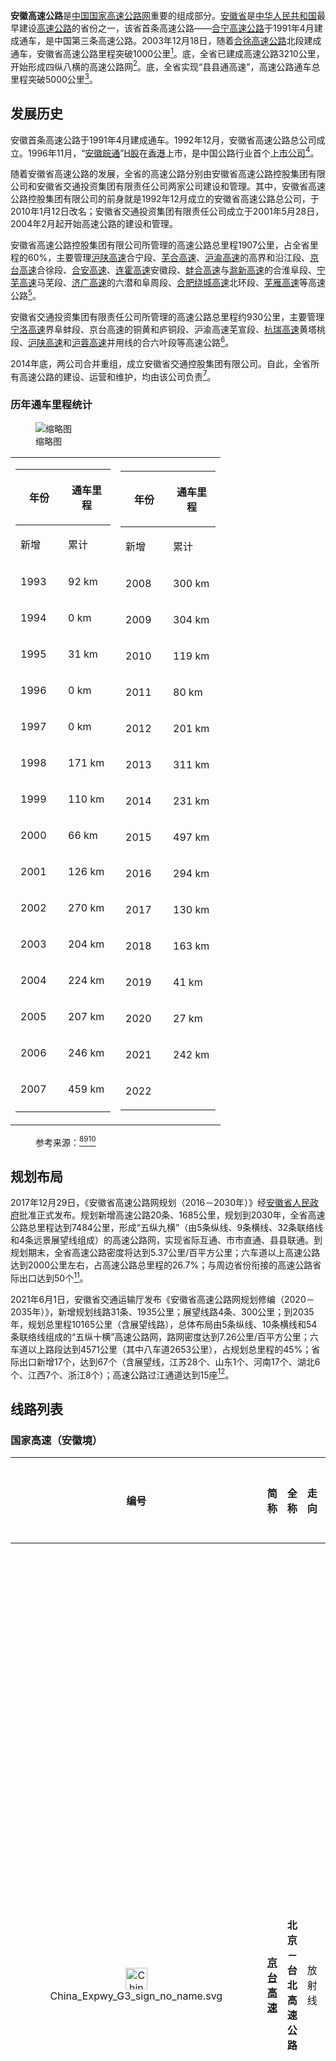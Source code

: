 {{Infobox Company 
|company_name=安徽省交通控股集团有限公司
|company_name_en=Anhui Transportation Holding Group Co., Ltd.
|company_logo=安徽省交通控股集团有限公司标志.jpg
|image= 
|image_size=
|image_caption=
|company_type=交通运营公司
|other_name=
|foundation=2014年12月<ref>[http://news.sina.com.cn/c/2018-09-06/doc-ifxeuwwr4215851.shtml 杨振超出席安徽省交通控股集团有限公司成立会议]. 新华网</ref>
|location ={{CHN}}[[安徽省|安徽省]][[合肥市|合肥市]][[合肥高新技术产业开发区|高新区]]望江西路520号
|area_served={{CHN}}[[安徽省|安徽省]]
|key_people=乔传福
|services=
|major_shareholder=安徽省国有资产监督管理委员会
|homepage=http://www.ahjkjt.com
}}

'''安徽高速公路'''是[[中国国家高速公路网|中国国家高速公路网]]重要的组成部分。[[安徽省|安徽省]]是[[中华人民共和国|中华人民共和国]]最早建设[[高速公路|高速公路]]的省份之一，该省首条高速公路——[[合宁高速公路|合宁高速公路]]于1991年4月建成通车，是中国第三条高速公路。2003年12月18日，随着[[合徐高速公路|合徐高速公路]]北段建成通车，安徽省高速公路里程突破1000公里<ref name="中国经济时报">{{cite web|author=中国经济时报|title=安徽高速：合纵连横 大道关山度若飞|url=http://finance.sina.com.cn/roll/20041019/08521088635.shtml|publisher=新浪|accessdate=2011-08-20|archive-date=2019-05-19|archive-url=https://web.archive.org/web/20190519085125/http://finance.sina.com.cn/roll/20041019/08521088635.shtml|dead-url=no}}</ref>。{{As of|2012}}底，全省已建成高速公路3210公里，开始形成四纵八横的高速公路网<ref>{{Cite web |url=http://www.chinahighway.com/news/2013/724003.php |title=安徽：高速公路通车里程今年增一成_中国公路网 |access-date=2013-01-19 |archive-date=2019-05-19 |archive-url=https://web.archive.org/web/20190519213002/http://www.chinahighway.com/news/2013/724003.php |dead-url=no }}</ref>。{{As of|2021}}底，全省实现“县县通高速”，高速公路通车总里程突破5000公里<ref>{{cite news |author=陈江林 |title=安徽实现“县县通高速” |url=http://ah.news.cn/2021-12/16/c_1128170087.htm |accessdate=2022-01-15 |publisher=新华网 |date=2021-12-16}}</ref>。

==发展历史==
安徽首条高速公路于1991年4月建成通车。1992年12月，安徽省高速公路总公司成立。1996年11月，“[[安徽皖通|安徽皖通]]”[[H股|H股]]在[[香港|香港]]上市，是中国公路行业首个[[上市公司|上市公司]]<ref name="中国经济时报"/>。

随着安徽省高速公路的发展，全省的高速公路分别由安徽省高速公路控股集团有限公司和安徽省交通投资集团有限责任公司两家公司建设和管理。其中，安徽省高速公路控股集团有限公司的前身就是1992年12月成立的安徽省高速公路总公司，于2010年1月12日改名；安徽省交通投资集团有限责任公司成立于2001年5月28日，2004年2月起开始高速公路的建设和管理。

安徽省高速公路控股集团有限公司所管理的高速公路总里程1907公里，占全省里程的60%，主要管理[[沪陕高速|沪陕高速]]合宁段、[[芜合高速|芜合高速]]、[[沪渝高速|沪渝高速]]的高界和沿江段、[[京台高速|京台高速]]合徐段、[[合安高速|合安高速]]、[[连霍高速|连霍高速]]安徽段、[[蚌合高速|蚌合高速]]与[[滁新高速|滁新高速]]的合淮阜段、[[宁芜高速|宁芜高速]]马芜段、[[济广高速|济广高速]]的六潜和阜周段、[[合肥绕城高速|合肥绕城高速]]北环段、[[芜雁高速|芜雁高速]]等高速公路<ref>{{cite web|author=安徽省高速公路控股集团有限公司|title=安徽省高速公路控股集团有限公司简介|url=http://www.anhui-highway.com/everyone/gsgk.aspx|accessdate=2011-08-20|deadurl=yes|archiveurl=https://web.archive.org/web/20110903134335/http://www.anhui-highway.com/everyone/gsgk.aspx|archivedate=2011-09-03|df=}}</ref>。

安徽省交通投资集团有限责任公司所管理的高速公路总里程约930公里，主要管理[[宁洛高速|宁洛高速]]界阜蚌段、京台高速的铜黄和庐铜段、沪渝高速芜宣段、[[杭瑞高速|杭瑞高速]]黄塔桃段、[[沪陕高速|沪陕高速]]和[[沪蓉高速|沪蓉高速]]并用线的合六叶段等高速公路<ref>{{cite web|title=安徽省交通投资集团有限责任公司简介|url=http://www.apci.com.cn/sm2111111127.asp|accessdate=2011-08-20|deadurl=yes|archiveurl=https://web.archive.org/web/20110822180040/http://apci.com.cn/sm2111111127.asp|archivedate=2011-08-22}}</ref>。

2014年底，两公司合并重组，成立安徽省交通控股集团有限公司。自此，全省所有高速公路的建设、运营和维护，均由该公司负责<ref>{{cite web|title=安徽高速集团与交投集团将合并 资源整合做大做强|url=http://365jia.cn/news/2014-11-04/B9B23217E402F540.html|accessdate=2016-02-22|archive-date=2019-05-19|archive-url=https://web.archive.org/web/20190519092131/http://365jia.cn/news/2014-11-04/B9B23217E402F540.html|dead-url=no}}</ref>。

===历年通车里程统计===
[[File:Anhui_Expressway_Network_Map.jpg|缩略图]]
{|
|-
| 
{| class="wikitable" style="text-align: right"
! width="40" rowspan="2" | 年份
! colspan="4" | 通车里程
|-
! width="60" | 新增
! width="60" | 累计
! width="60" | 全国排名
! width="60" | 增长率
|-
| 1993
| 92 km
| 92 km
| 
| 
|-
| 1994
| 0 km
| 92 km
|
| 0.00%
|-
| 1995
| 31 km
| 123 km
|
| 33.70%
|-
| 1996
| 0 km
| 123 km
|
| 0.00%
|-
| 1997
| 0 km
| 123 km
|
| 0.00%
|-
| 1998
| 171 km
| 294 km
| 14
| 139.02%
|-
| 1999
| 110 km
| 404 km
| 11
| 37.41%
|-
| 2000
| 66 km
| 470 km
| 14
| 16.34%
|-
| 2001
| 126 km
| 596 km
| 11
| 26.81%
|-
| 2002
| 270 km
| 866 km
| 12
| 45.30%
|-
| 2003
| 204 km
| 1070 km
| 12
| 23.56%
|-
| 2004
| 224 km 
| 1294 km
| 12
| 20.93%
|-
| 2005
| 207 km
| 1501 km
| 12
| 16.00%
|-
| 2006
| 246 km
| 1747 km
| 12
| 16.39%
|-
| 2007
| 459 km
| 2206 km
| 9
| 26.27%
|-
|}
| 
{| class="wikitable" style="text-align: right"
! width="40" rowspan="2" | 年份
! colspan="4" | 通车里程
|-
! width="60" | 新增
! width="60" | 累计
! width="60" | 全国排名
! width="60" | 增长率
|-
| 2008
| 300 km
| 2506 km
| 10
| 13.60%
|-
| 2009
| 304 km
| 2810 km
| 9
| 12.13%
|-
| 2010
| 119 km
| 2929 km
| 12
| 4.23%
|-
| 2011
| 80 km
| 3009 km
| 14
| 2.73%
|-
| 2012
| 201 km
| 3210 km
| 16
| 6.68%
|-
| 2013
| 311 km
| 3521 km
| 17
| 9.69%
|-
| 2014
| 231 km
| 3752 km
| 19
| 6.56%
|-
| 2015
| 497 km
| 4249 km
| 18
| 13.25%
|-
| 2016
| 294 km
| 4543 km
| 17
| 6.92%
|-
| 2017
| 130 km
| 4673 km
| 17
| 2.85%
|-
| 2018
| 163 km
| 4836 km
| 16
| 3.50%
|-
| 2019
| 41 km
| 4877 km
| 17
| 0.85%
|-
| 2020
| 27 km
| 4904 km
| 20
| 0.55%
|-
| 2021
| 242 km
| 5146 km
| 
| 4.93%
|-
| 2022
| 
| 
| 
| 
|}
|}
:参考来源：<ref name="ljj">{{cite conference |author=林娟娟 |title=安徽省高速公路建设与区域经济发展研究 |date=2013-05 |publisher=安徽农业大学论文 |pages=13 |accessdate=2022-01-16}}</ref><ref name="hybg">{{cite web |title=安徽省高速公路行业情况报告 |accessdate=2022-01-16}}</ref><ref>{{cite web |title=中国统计年鉴 |url=http://www.stats.gov.cn/tjsj/ndsj/ |publisher=国家统计局 |accessdate=2022-03-07}}</ref>

==规划布局==
2017年12月29日，《安徽省高速公路网规划（2016－2030年）》经[[安徽省人民政府|安徽省人民政府]]批准正式发布。规划新增高速公路20条、1685公里，规划到2030年，全省高速公路总里程达到7484公里，形成“五纵九横”（由5条纵线、9条横线、32条联络线和4条远景展望线组成）的高速公路网，实现省际互通、市市直通、县县联通。到规划期末，全省高速公路密度将达到5.37公里/百平方公里；六车道以上高速公路达到2000公里左右，占高速公路总里程的26.7%；与周边省份衔接的高速公路省际出口达到50个<ref>{{cite news |author=刘思琪 |title=安徽规划“五纵九横”高速公路网 |url=http://fbh.anhuinews.com/system/2018/01/04/007783444.shtml |accessdate=2022-01-16 |publisher=安徽省人民政府新闻办公室 |date=2018-01-04}}</ref>。

2021年6月1日，安徽省交通运输厅发布《安徽省高速公路网规划修编（2020－2035年）》，新增规划线路31条、1935公里；展望线路4条、300公里；到2035年，规划总里程10165公里（含展望线路），总体布局由5条纵线、10条横线和54条联络线组成的“五纵十横”高速公路网，路网密度达到7.26公里/百平方公里；六车道以上路段达到4571公里（其中八车道2653公里），占规划总里程的45%；省际出口新增17个，达到67个（含展望线，江苏28个、山东1个、河南17个、湖北6个、江西7个、浙江8个）；高速公路过江通道达到15座<ref name="bx">{{cite news |title=安徽省高速公路网规划修编（2020－2035年） |url=https://jtt.ah.gov.cn/public/21701/120402781.html |accessdate=2022-01-16 |publisher=安徽省交通运输厅 |date=2021-06-01}}</ref>。

==线路列表==
===国家高速（安徽境）===
{| class="wikitable"
|-
! width=80 | 编号
! width=80 | 简称
! width=150 | 全称
! width=60 | 走向
! width=120 | 组成路段
! width=190 | 起止点
! width=50 | 里程
! width=60 | 状态
! width=170 | 备注
|-
| rowspan=10 align="center" | [[File:China_Expwy_G3_sign_no_name.svg|x35px]]
| rowspan=10 align="center" | '''[[京台高速|京台高速]]'''
| rowspan=10 align="center" | '''北京－台北高速公路'''
| rowspan=10 align="center" | 放射线
| [[京台高速|京台高速]]
| 老山口（苏皖界）－朱圩子
| align="right" | 6 km
| align="center" style="background-color: #CCFFCC" | 通车
| 与[[连霍高速|G30]]共线
|-
| rowspan=2 | [[合徐高速|合徐高速]]
| 朱圩子－路口
| align="right" | 263 km
| align="center" style="background-color: #CCFFCC" | 通车
| 
|-
| 路口－陇西
| align="right" | 7 km
| align="center" style="background-color: #CCFFCC" | 通车
| 与[[合肥绕城高速|G40<sub>01</sub>]]、[[沪陕高速|G40]]、[[沪蓉高速|G42]]共线
|-
| [[合宁高速|合宁高速]]
| 陇西－小西冲
| align="right" | 27 km
| align="center" style="background-color: #CCFFCC" | 通车
| 与[[合肥绕城高速|G40<sub>01</sub>]]共线
|-
| [[合安高速|合安高速]]
| 小西冲－马堰
| align="right" | 62 km
| align="center" style="background-color: #CCFFCC" | 通车
| 与[[合安高速|G42<sub>12</sub>]]共线
|-
| [[庐铜高速|庐铜高速]]
| 马堰－上水桥
| align="right" | 81 km
| align="center" style="background-color: #CCFFCC" | 通车
| 经[[铜陵长江大桥|铜陵长江大桥]]
|-
| [[铜汤高速|铜汤高速]]
| 上水桥－汤口
| align="right" | 117 km
| align="center" style="background-color: #CCFFCC" | 通车
| 
|-
| [[汤屯高速|汤屯高速]]
| 汤口－屯溪
| align="right" | 46 km
| align="center" style="background-color: #CCFFCC" | 通车
| 
|-
| rowspan=2 | [[黄塔桃高速|黄塔桃高速]]
| 屯溪－小贺
| align="right" | 18 km
| align="center" style="background-color: #CCFFCC" | 通车
| 与[[杭瑞高速|G56]]共线
|-
| 小贺－桃林（皖浙界）
| align="right" | 20 km
| align="center" style="background-color: #CCFFCC" | 通车
| 
|-
| rowspan=7 align="center" | [[File:China_Expwy_G0321_sign_no_name.svg|x35px]]
| rowspan=7 align="center" | '''[[德上高速|德上高速]]'''
| rowspan=7 align="center" | '''德州－上饶高速公路'''
| rowspan=7 align="center" | 放射线<br>并行线
| rowspan=6 | [[济祁高速|济祁高速]]
| 马良集（鲁皖界）－邵寨（豫皖界）
| align="right" | km
| align="center" style="background-color: #CCFFCC" | 通车
| 
|-
| 三姓楼（豫皖界）－岳集
| align="right" | km
| align="center" style="background-color: #CCFFCC" | 通车
| 与[[盐洛高速|G15<sub>16</sub>]]共线
|-
| 岳集－高店
| align="right" | km
| align="center" style="background-color: #CCFFCC" | 通车
| 
|-
| 高店－枞阳
| align="right" | km
| align="center" style="background-color: #FFFF99" | 在建
| 
|-
| 枞阳－殷家汇
| align="right" | km
| align="center" style="background-color: #CCFFCC" | 通车
| 经[[池州长江大桥|池州长江大桥]]
|-
| 殷家汇－金字牌
| align="right" | km
| align="center" style="background-color: #FFFF99" | 在建
| 
|-
| [[祁婺高速|祁婺高速]]
| 金字牌－田里（皖赣界）
| align="right" | km
| align="center" style="background-color: #FFCCCC" | 规划
| 
|-
| rowspan=4 align="center" | [[File:China_Expwy_G1516_sign_no_name.svg|x35px]]
| rowspan=4 align="center" | '''[[盐洛高速|盐洛高速]]'''
| rowspan=4 align="center" | '''盐城－洛阳高速公路'''
| rowspan=4 align="center" | 纵线<br>联络线
| [[泗宿高速|泗宿高速]]
| 韩桥（苏皖界）－宿州
| align="right" | 115 km
| align="center" style="background-color: #CCFFCC" | 通车
| 
|-
| rowspan=3 | [[宿登高速|宿登高速]]
| 宿州－岳集
| align="right" | km
| align="center" style="background-color: #CCFFCC" | 通车
| 
|-
| 岳集－三姓楼（豫皖界）
| align="right" | km
| align="center" style="background-color: #CCFFCC" | 通车
| 与[[德上高速|G03<sub>21</sub>]]共线
|-
| 郑楼（豫皖界）－逯楼（豫皖界）
| align="right" | km
| align="center" style="background-color: #CCFFCC" | 通车
| 
|-
| align="center" | [[File:China_Expwy_G25_sign_no_name.svg|x35px]]
| align="center" | '''[[长深高速|长深高速]]'''
| align="center" | '''长春－深圳高速公路'''
| align="center" | 纵线
| [[宁淮高速|宁淮高速]]
| 黄庄（苏皖界）－下韩营（苏皖界）
| align="right" | km
| align="center" style="background-color: #CCFFCC" | 通车
| 
|-
| rowspan=8 align="center" | [[File:China_Expwy_G35_sign_no_name.svg|x35px]]
| rowspan=8 align="center" | '''[[济广高速|济广高速]]'''
| rowspan=8 align="center" | '''济南－广州高速公路'''
| rowspan=8 align="center" | 纵线
| [[亳阜高速|亳阜高速]]
| 黄庄（豫皖界）－刘小集
| align="right" | 100 km
| align="center" style="background-color: #CCFFCC" | 通车
| 
|-
| [[阜周高速|阜周高速]]
| 刘小集－冯井
| align="right" | 85 km
| align="center" style="background-color: #CCFFCC" | 通车
| 
|-
| [[周六高速|周六高速]]
| 冯井－六安西
| align="right" | 91 km
| align="center" style="background-color: #CCFFCC" | 通车
| 
|-
| [[六潜高速|六潜高速]]
| 六安西－潜山
| align="right" | 152 km
| align="center" style="background-color: #CCFFCC" | 通车
| 
|-
| [[望潜高速|望潜高速]]
| 潜山－望江北
| align="right" | 51 km
| align="center" style="background-color: #CCFFCC" | 通车
| 
|-
| [[望东长江大桥|望东长江大桥]]
| 望江北－香隅
| align="right" | 24 km
| align="center" style="background-color: #CCFFCC" | 通车
| 
|-
| [[望东长江大桥|望东长江大桥]]南连接线
| 香隅－良田
| align="right" | 14 km
| align="center" style="background-color: #CCFFCC" | 通车
| 
|-
| [[安景高速|安景高速]]
| 良田－桃墅岭（皖赣界）
| align="right" | 27 km
| align="center" style="background-color: #CCFFCC" | 通车
| 
|-
| rowspan=2 align="center" | [[File:China_Expwy_G30_sign_no_name.svg|x35px]]
| rowspan=2 align="center" | '''[[连霍高速|连霍高速]]'''
| rowspan=2 align="center" | '''连云港－霍尔果斯高速公路'''
| rowspan=2 align="center" | 横线
| rowspan=2 | [[连霍高速|连霍高速]]
| 老山口（苏皖界）－朱圩子
| align="right" | 6 km
| align="center" style="background-color: #CCFFCC" | 通车
| 与[[京台高速|G3]]共线
|-
| 朱圩子－张马庄（豫皖界）
| align="right" | 47 km
| align="center" style="background-color: #CCFFCC" | 通车
| 
|-
| rowspan=3 align="center" | [[File:China_Expwy_G36_sign_no_name.svg|x35px]]
| rowspan=3 align="center" | '''[[宁洛高速|宁洛高速]]'''
| rowspan=3 align="center" | '''南京－洛阳高速公路'''
| rowspan=3 align="center" | 横线
| [[滁宁高速|滁宁高速]]
| 曹庄（苏皖界）－明光东
| align="right" | 81 km
| align="center" style="background-color: #CCFFCC" | 通车
| 
|-
| [[蚌明高速|蚌明高速]]
| 明光东－大刘郢
| align="right" | 81 km
| align="center" style="background-color: #CCFFCC" | 通车
| 
|-
| [[界阜蚌高速|界阜蚌高速]]
| 大刘郢－常胜沟（豫皖界）
| align="right" | 187 km
| align="center" style="background-color: #CCFFCC" | 通车
| 
|-
| rowspan=5 align="center" | [[File:China_Expwy_G40_sign_no_name.svg|x35px]]
| rowspan=5 align="center" | '''[[沪陕高速|沪陕高速]]'''
| rowspan=5 align="center" | '''上海－西安高速公路'''
| rowspan=5 align="center" | 横线
| [[合宁高速|合宁高速]]
| 黄庄（苏皖界）－陇西
| align="right" |  km
| align="center" style="background-color: #CCFFCC" | 通车
| 与[[沪蓉高速|G42]]共线
|-
| [[合徐高速|合徐高速]]
| 陇西－路口
| align="right" | 7 km
| align="center" style="background-color: #CCFFCC" | 通车
| 与[[京台高速|G3]]、[[沪蓉高速|G42]]、[[合肥绕城高速|G40<sub>01</sub>]]共线
|-
| rowspan=3 | [[合六叶高速|合六叶高速]]
| 路口－合肥西
| align="right" | 41 km
| align="center" style="background-color: #CCFFCC" | 通车
| 与[[沪蓉高速|G42]]、[[合肥绕城高速|G40<sub>01</sub>]]共线
|-
| 合肥西－大顾店
| align="right" |  km
| align="center" style="background-color: #CCFFCC" | 通车
| 与[[沪蓉高速|G42]]共线
|-
| 大顾店－叶集（豫皖界）
| align="right" |  km
| align="center" style="background-color: #CCFFCC" | 通车
| 
|-
| rowspan=6 align="center" | [[File:China_Expwy_G4012_sign_no_name.svg|x35px]]
| rowspan=6 align="center" | '''[[溧宁高速|溧宁高速]]'''
| rowspan=6 align="center" | '''溧阳－宁德高速公路'''
| rowspan=6 align="center" | 横线<br>联络线
| [[溧黄高速公路|溧广高速]]
| 廖桥（苏皖界）－誓节
| align="right" | 39 km
| align="center" style="background-color: #CCFFCC" | 通车
| 
|-
| [[溧黄高速公路|广宁高速]]
| 誓节－河沥溪
| align="right" | 38 km
| align="center" style="background-color: #CCFFCC" | 通车
| 
|-
| [[宣桐高速|宣桐高速]]
| 河沥溪－宁国
| align="right" |  km
| align="center" style="background-color: #CCFFCC" | 通车
| 
|-
| [[溧黄高速公路|宁绩高速]]
| 宁国－绩溪
| align="right" | 76 km
| align="center" style="background-color: #CCFFCC" | 通车
| 
|-
| [[溧黄高速公路|绩黄高速]]
| 绩溪－呈村降
| align="right" | 25 km
| align="center" style="background-color: #CCFFCC" | 通车
| 
|-
| [[黄千高速|黄千高速]]
| 呈村降－塔岭（皖浙界）
| align="right" | 26 km
| align="center" style="background-color: #FFFF99" | 在建
| 
|-
| rowspan=5 align="center" | [[File:China_Expwy_G42_sign_no_name.svg|x35px]]
| rowspan=5 align="center" | '''[[沪蓉高速|沪蓉高速]]'''
| rowspan=5 align="center" | '''上海－成都高速公路'''
| rowspan=5 align="center" | 横线
| [[合宁高速|合宁高速]]
| 黄庄（苏皖界）－陇西
| align="right" | 39 km
| align="center" style="background-color: #CCFFCC" | 通车
| 与[[沪陕高速|G40]]共线
|-
| [[合徐高速|合徐高速]]
| 陇西－路口
| align="right" | 7 km
| align="center" style="background-color: #CCFFCC" | 通车
| 与[[京台高速|G3]]、[[沪陕高速|G40]]、[[合肥绕城高速|G40<sub>01</sub>]]共线
|-
| rowspan=2 | [[合六叶高速|合六叶高速]]
| 路口－合肥西
| align="right" | 41 km
| align="center" style="background-color: #CCFFCC" | 通车
| 与[[沪陕高速|G40]]、[[合肥绕城高速|G40<sub>01</sub>]]共线
|-
| 合肥西－大顾店
| align="right" |  km
| align="center" style="background-color: #CCFFCC" | 通车
| 与[[沪陕高速|G40]]共线
|-
| [[六武高速|六武高速]]
| 大顾店－长岭关（皖鄂界）
| align="right" | 91 km
| align="center" style="background-color: #CCFFCC" | 通车
| 
|-
| rowspan=3 align="center" | [[File:China_Expwy_G4211_sign_no_name.svg|x35px]]
| rowspan=3 align="center" | '''[[宁芜高速|宁芜高速]]'''
| rowspan=3 align="center" | '''南京－芜湖高速公路'''
| rowspan=3 align="center" | 横线<br>联络线
| [[宁马高速|宁马高速]]
| 洪幕山（苏皖界）－马鞍山南
| align="right" |  km
| align="center" style="background-color: #CCFFCC" | 通车
| 
|-
| [[马芜高速|马芜高速]]
| 马鞍山南－芜湖南
| align="right" | 53 km
| align="center" style="background-color: #CCFFCC" | 通车
| 
|-
| [[南沿江高速|南沿江高速]]
| 芜湖南－钟鸣
| align="right" |  km
| align="center" style="background-color: #CCFFCC" | 通车
| 
|-
| rowspan=4 align="center" | [[File:China_Expwy_G4212_sign_no_name.svg|x35px]]
| rowspan=4 align="center" | '''[[合安高速|合安高速]]'''
| rowspan=4 align="center" | '''合肥－安庆高速公路'''
| rowspan=4 align="center" | 横线<br>联络线
| rowspan=4 | [[合安高速|合安高速]]
| 小西冲－马堰
| align="right" | 62 km
| align="center" style="background-color: #CCFFCC" | 通车
| 与[[京台高速|G3]]共线
|-
| 马堰－桐城南
| align="right" | 44 km
| align="center" style="background-color: #CCFFCC" | 通车
| 与[[沪武高速|G42<sub>21</sub>]]共线
|-
| 桐城南－鸽子墩
| align="right" |  km
| align="center" style="background-color: #CCFFCC" | 通车
| 
|-
| 鸽子墩－大渡口
| align="right" |  km
| align="center" style="background-color: #CCFFCC" | 通车
| 与[[沪渝高速|G50]]共线，经[[安庆长江大桥|安庆长江大桥]]
|-
| rowspan=7 align="center" | [[File:China_Expwy_G4221_sign_no_name.svg|x35px]]
| rowspan=7 align="center" | '''[[沪武高速|沪武高速]]'''
| rowspan=7 align="center" | '''上海－武汉高速公路'''
| rowspan=7 align="center" | 横线<br>并行线
| [[常合高速|常合高速]]
| 颜塘（苏皖界）－姥桥
| align="right" | 36 km
| align="center" style="background-color: #CCFFCC" | 通车
| 经[[马鞍山长江大桥|马鞍山长江大桥]]
|-
| [[巢马高速|巢马高速]]
| 姥桥－马鞍山西
| align="right" |  km
| align="center" style="background-color: #CCFFCC" | 通车
| rowspan=2 | 与[[天天高速|S22]]共线
|-
| [[巢无高速|巢无高速]]
| 马鞍山西－石涧
| align="right" |  km
| align="center" style="background-color: #CCFFCC" | 通车
|-
| rowspan=3 | [[无岳高速|无岳高速]]
| 石涧－马堰
| align="right" | 71 km
| align="center" style="background-color: #FFFF99" | 在建
|
|-
| 马堰－桐城南
| align="right" | 44 km
| align="center" style="background-color: #CCFFCC" | 通车
| 与[[合安高速|G42<sub>12</sub>]]共线
|-
| 桐城南－岳西北
| align="right" | 64 km
| align="center" style="background-color: #FFFF99" | 在建
| 
|-
| [[岳武高速|岳武高速]]
| 岳西北－大枫树岭（皖鄂界）
| align="right" | 47 km
| align="center" style="background-color: #CCFFCC" | 通车
| 
|-
| rowspan=8 align="center" | [[File:China_Expwy_G50_sign_no_name.svg|x35px]]
| rowspan=8 align="center" | '''[[沪渝高速|沪渝高速]]'''
| rowspan=8 align="center" | '''上海－重庆高速公路'''
| rowspan=8 align="center" | 横线
| rowspan=3 | [[宣广高速|宣广高速]]
| 界牌（浙皖界）－广德
| align="right" | 17 km
| align="center" style="background-color: #CCFFCC" | 通车
| 
|-
| 广德－宣城东
| align="right" | 58 km
| align="center" style="background-color: #CCFFCC" | 通车
| 
|-
| 宣城东－宣城西
| align="right" | 17 km
| align="center" style="background-color: #CCFFCC" | 通车
| 
|-
| [[芜宣高速|芜宣高速]]
| 宣城西－芜宣
| align="right" |  km
| align="center" style="background-color: #CCFFCC" | 通车
| 
|-
| [[铜南宣高速|铜南宣高速]]
| 芜宣－钟鸣
| align="right" |  km
| align="center" style="background-color: #CCFFCC" | 通车
| 
|-
| [[南沿江高速|南沿江高速]]
| 钟鸣－大渡口
| align="right" |  km
| align="center" style="background-color: #CCFFCC" | 通车
| 
|-
| [[合安高速|合安高速]]
| 大渡口－鸽子墩
| align="right" | 47 km
| align="center" style="background-color: #CCFFCC" | 通车
| 与[[合安高速|G42<sub>12</sub>]]共线，经[[安庆长江大桥|安庆长江大桥]]
|-
| [[高界高速|高界高速]]
| 鸽子墩－界子墩（皖鄂界）
| align="right" | 110 km
| align="center" style="background-color: #CCFFCC" | 通车
| 
|-
| rowspan=4 align="center" | [[File:China_Expwy_G5011_sign_no_name.svg|x35px]]
| rowspan=4 align="center" | '''[[芜合高速|芜合高速]]'''
| rowspan=4 align="center" | '''芜湖－合肥高速公路'''
| rowspan=4 align="center" | 横线<br>联络线
| [[芜宣高速|芜宣高速]]
| 芜宣－芜湖
| align="right" |  km
| align="center" style="background-color: #CCFFCC" | 通车
| 
|-
| [[芜湖长江大桥|芜湖长江大桥]]南接线
| 芜湖－米市口
| align="right" | 11 km
| align="center" style="background-color: #CCFFCC" | 通车
| 
|-
| [[芜湖长江大桥|芜湖长江大桥]]
| 米市口－二坝
| align="right" | 6 km
| align="center" style="background-color: #CCFFCC" | 通车
| 
|-
| [[合巢芜高速|合巢芜高速]]
| 二坝－陇西
| align="right" | 99 km
| align="center" style="background-color: #CCFFCC" | 通车
| 
|-
| rowspan=3 align="center" | [[File:China_Expwy_G56_sign_no_name.svg|x35px]]
| rowspan=3 align="center" | '''[[杭瑞高速|杭瑞高速]]'''
| rowspan=3 align="center" | '''杭州－瑞丽高速公路'''
| rowspan=3 align="center" | 横线
| [[杭徽高速|杭徽高速]]
| 昱岭关（皖浙界）－屯溪
| align="right" |  km
| align="center" style="background-color: #CCFFCC" | 通车
| 
|-
| rowspan=2 | [[黄塔桃高速|黄塔桃高速]]
| 屯溪－小贺
| align="right" | 18 km
| align="center" style="background-color: #CCFFCC" | 通车
| 与[[京台高速|G3]]共线
|-
| 小贺－塔岭（皖赣界）
| align="right" |  km
| align="center" style="background-color: #CCFFCC" | 通车
| 
|-
| rowspan=5 align="center" | [[File:China_Expwy_G4001_sign_no_name.svg|x35px]]
| rowspan=5 align="center" | '''[[合肥绕城高速|合肥绕城高速]]'''
| rowspan=5 align="center" | '''合肥绕城高速公路'''
| rowspan=5 align="center" | 绕城环线
| rowspan=2 | [[合宁高速|合宁高速]]
| 大蜀山－小西冲
| align="right" | 16 km
| align="center" style="background-color: #CCFFCC" | 通车
| 
|-
| 小西冲－陇西
| align="right" | 27 km
| align="center" style="background-color: #CCFFCC" | 通车
| 与[[京台高速|G3]]共线
|-
| [[合徐高速|合徐高速]]
| 陇西－路口
| align="right" | 7 km
| align="center" style="background-color: #CCFFCC" | 通车
| 与[[京台高速|G3]]、[[沪陕高速|G40]]、[[沪蓉高速|G42]]共线
|-
| [[合六叶高速|合六叶高速]]
| 路口－合肥西
| align="right" | 41 km
| align="center" style="background-color: #CCFFCC" | 通车
| 与[[沪陕高速|G40]]、[[沪蓉高速|G42]]共线
|-
| [[合淮阜高速|合淮阜高速]]
| 合肥西－大蜀山
| align="right" | 16 km
| align="center" style="background-color: #CCFFCC" | 通车
| 
|-
|}

===省级高速===
[[File:Anhui_Expwy_SXX_sign_no_name.svg|right]]
安徽省级高速公路分为主线（纵线、横线）、联络线、城市绕城环线和支线四种类型，简称“皖高速”。省级高速公路编号由[[字母|字母]]标识符+[[阿拉伯数字|阿拉伯数字]]编号组成。其中，字母标识符采用[[汉语拼音|汉语拼音]]“S”表示。数字编号规则如下：
# 纵向路线编号为两位数字，首位数字从“0”~“5”，末位数字为[[奇数|奇数]]，编号区间为“01”~“59”，由东向西升序编排。
# 横向路线编号为两位数字，首位数字从“0”~“5”，末位数字为[[偶数|偶数]]，编号区间为“02”~“58”，由北向南升序编排。
# 联络线编号为两位数字，首位数字为“6”，编号区间为“61”~“69”，由北向南升序编排，必要时也可按建设时序编排。
# 城市绕城环线编号为两位数字，首位数字为“8”，编号区间为“81”~“89”，由北向南升序编排，必要时也可按建设时序编排。
# 支线编号为两位数字，首位数字为“9”，编号区间为“91”~“99”，由北向南升序编排，必要时也可按建设时序编排。
# 新增省级高速公路路线时，原省级高速公路路线编号保持不变，新增路线按其类型及所在位置分别在原路线编号序列中的预留区间内顺序编号，预留区间不足时，在下一预留区间内编号<ref name="sg">{{cite book |title=省级高速公路命名和编号规则 |date=2019-11-04 |publisher=安徽省市场监督管理局 |edition=DB 34/T 849－2019 |url=http://bzxx.ahbz.org.cn/searchListDetail.html?type=0&id=14621553 |accessdate=2022-01-18}}</ref>。

具体线路如下<ref name="bx"/><ref name="sg"/>：
{| class="wikitable"
|-
! width=60 | 编号
! width=80 | 简称
! width=150 | 全称
! width=60 | 走向
! width=320 | 主要控制点
! width=50 | 里程
! width=60 | 状态
! width=170 | 备注
|-
| align="center" | [[File:Anhui_Expwy_S01_sign_no_name.svg|x25px]]
| align="center" | '''[[新扬高速|新扬高速]]'''
| align="center" | '''新沂－扬州高速公路'''
| rowspan=15 align="center" | 纵线
| （[[盱眙|盱眙]]）、[[天长|天长]]、（[[扬州|扬州]]）
| align="right" |  km
| align="center" style="background-color: #CCFFCC" | 通车
| 
|-
| align="center" | [[File:Anhui_Expwy_S03_sign_no_name.svg|x25px]]
| align="center" | '''[[宁宣高速|宁宣高速]]'''
| align="center" | '''南京－宣城高速公路'''
| （[[高淳区|高淳]]）、[[宣城|宣城]]
| align="right" |  km
| align="center" style="background-color: #CCFFCC" | 通车
| 
|-
| align="center" | [[File:Anhui_Expwy_S05_sign_no_name.svg|x25px]]
| align="center" | '''[[宣桐高速|宣桐高速]]'''
| align="center" | '''宣城－桐庐高速公路'''
| [[宣城|宣城]]、[[宁国|宁国]]、（[[临安区|临安]]）
| align="right" |  km
| align="center" style="background-color: #CCFFCC" | 通车
| 
|-
| align="center" | [[File:Anhui_Expwy_S07_sign_no_name.svg|x25px]]
| align="center" | '''[[徐明高速|徐明高速]]'''
| align="center" | '''徐州－明光高速公路'''
| （[[睢宁|睢宁]]）、[[灵璧|灵璧]]、[[泗县|泗县]]、[[五河|五河]]、[[明光|明光]]
| align="right" |  km
| align="center" style="background-color: #CCFFCC" | 通车
| 
|-
| align="center" | [[File:Anhui_Expwy_S09_sign_no_name.svg|x25px]]
| align="center" | '''[[明合高速|明合高速]]'''
| align="center" | '''明光－合肥高速公路'''
| [[明光|明光]]、[[定远县|定远]]、[[肥东|肥东]]、[[巢湖市|巢湖]]、[[庐江|庐江]]
| align="right" |  km
| align="center" style="background-color: #FFFF99" | 在建
| 
|-
| align="center" | [[File:Anhui_Expwy_S11_sign_no_name.svg|x25px]]
| align="center" | '''[[巢黄高速|巢黄高速]]'''
| align="center" | '''巢湖－黄山高速公路'''
| [[巢湖市|巢湖]]、[[无为市|无为]]、[[繁昌|繁昌]]、[[南陵县|南陵]]、[[泾县|泾县]]、[[旌德|旌德]]、[[黄山区|黄山]]
| align="right" |  km
| align="center" style="background-color: #FFFF99" | 部分通车
| 经[[芜湖长江二桥|芜湖长江二桥]]
|-
| align="center" | [[File:Anhui_Expwy_S13_sign_no_name.svg|x25px]]
| align="center" | '''[[凤定高速|凤定高速]]'''
| align="center" | '''凤阳－定远高速公路'''
| [[凤阳|凤阳]]、[[定远县|定远]]
| align="right" |  km
| align="center" style="background-color: #FFCCCC" | 规划
| 
|-
| align="center" | [[File:Anhui_Expwy_S15_sign_no_name.svg|x25px]]
| align="center" | '''[[徐蚌高速|徐蚌高速]]'''
| align="center" | '''徐州－蚌埠高速公路'''
| （[[徐州|徐州]]）、[[宿州|宿州]]、[[固镇|固镇]]、[[蚌埠|蚌埠]]
| align="right" |  km
| align="center" style="background-color: #FFFF99" | 部分通车
| 
|-
| align="center" | [[File:Anhui_Expwy_S17_sign_no_name.svg|x25px]]
| align="center" | '''[[蚌合高速|蚌合高速]]'''
| align="center" | '''蚌埠－合肥高速公路'''
| [[蚌埠|蚌埠]]、[[淮南|淮南]]、[[长丰|长丰]]、[[合肥|合肥]]
| align="right" |  km
| align="center" style="background-color: #CCFFCC" | 通车
| 
|-
| align="center" | [[File:Anhui_Expwy_S19_sign_no_name.svg|x25px]]
| align="center" | '''[[宿蒙高速|宿蒙高速]]'''
| align="center" | '''宿州－蒙城高速公路'''
| [[宿州|宿州]]、[[蒙城|蒙城]]
| align="right" |  km
| align="center" style="background-color: #FFCCCC" | 规划
| 
|-
| align="center" | [[File:Anhui_Expwy_S25_sign_no_name.svg|x25px]]
| align="center" | '''[[徐阜高速|徐阜高速]]'''
| align="center" | '''徐州－阜阳高速公路'''
| （[[徐州|徐州]]）、[[萧县|萧县]]、[[淮北|淮北]]、[[涡阳|涡阳]]、[[阜阳|阜阳]]
| align="right" |  km
| align="center" style="background-color: #FFCCCC" | 规划
| 
|-
| align="center" | [[File:Anhui_Expwy_S27_sign_no_name.svg|x25px]]
| align="center" | '''[[安东高速|安东高速]]'''
| align="center" | '''安庆－东至高速公路'''
| [[池州|池州]]（[[大渡口镇_(东至县)|大渡口]]）、[[东至|东至]]
| align="right" |  km
| align="center" style="background-color: #CCFFCC" | 通车
| 
|-
| align="center" | [[File:Anhui_Expwy_S31_sign_no_name.svg|x25px]]
| align="center" | '''[[亳蒙高速|亳蒙高速]]'''
| align="center" | '''亳州－蒙城高速公路'''
| [[亳州|亳州]]、[[涡阳|涡阳]]、[[蒙城|蒙城]]
| align="right" |  km
| align="center" style="background-color: #FFCCCC" | 规划
| 
|-
| align="center" | [[File:Anhui_Expwy_S33_sign_no_name.svg|x25px]]
| align="center" | '''[[阜淮高速|阜淮高速]]'''
| align="center" | '''阜阳－淮滨高速公路'''
| [[阜阳|阜阳]]、[[阜南|阜南]]、（[[淮滨|淮滨]]）
| align="right" |  km
| align="center" style="background-color: #FFCCCC" | 规划
| 
|-
| align="center" | [[File:Anhui_Expwy_S35_sign_no_name.svg|x25px]]
| align="center" | '''[[金罗高速|金罗高速]]'''
| align="center" | '''金寨－罗田高速公路'''
| [[金寨|金寨]]、（[[罗田|罗田]]）
| align="right" |  km
| align="center" style="background-color: #FFCCCC" | 规划
| 
|-
| align="center" | [[File:Anhui_Expwy_S06_sign_no_name.svg|x25px]]
| align="center" | '''[[泗蚌高速|泗蚌高速]]'''
| align="center" | '''泗洪－蚌埠高速公路'''
| rowspan=17 align="center" | 横线
| （[[泗洪|泗洪]]）、[[五河|五河]]、[[蚌埠|蚌埠]]
| align="right" |  km
| align="center" style="background-color: #FFFF99" | 在建
| 
|-
| align="center" | [[File:Anhui_Expwy_S08_sign_no_name.svg|x25px]]
| align="center" | '''[[盱明高速|盱明高速]]'''
| align="center" | '''盱眙－明光高速公路'''
| （[[盱眙|盱眙]]）、[[明光|明光]]
| align="right" |  km
| align="center" style="background-color: #FFCCCC" | 规划
| 
|-
| align="center" | [[File:Anhui_Expwy_S12_sign_no_name.svg|x25px]]
| align="center" | '''[[滁新高速|滁新高速]]'''
| align="center" | '''滁州－新蔡高速公路'''
| [[来安|来安]]、[[滁州|滁州]]、[[定远县|定远]]、[[长丰|长丰]]、[[淮南|淮南]]、[[颍上|颍上]]、[[阜阳|阜阳]]、[[临泉县|临泉]]、（[[新蔡|新蔡]]）
| align="right" |  km
| align="center" style="background-color: #FFFF99" | 部分通车
| 
|-
| align="center" | [[File:Anhui_Expwy_S14_sign_no_name.svg|x25px]]
| align="center" | '''[[滁合高速|滁合高速]]'''
| align="center" | '''滁州－合肥高速公路'''
| [[滁州|滁州]]、[[合肥|合肥]]
| align="right" |  km
| align="center" style="background-color: #FFCCCC" | 规划
| 
|-
| align="center" | [[File:Anhui_Expwy_S16_sign_no_name.svg|x25px]]
| align="center" | '''[[合周高速|合周高速]]'''
| align="center" | '''合肥－周口高速公路'''
| [[合肥|合肥]]、[[霍邱|霍邱]]、[[颍上|颍上]]、[[阜南|阜南]]、[[临泉县|临泉]]、（[[周口|周口]]）
| align="right" |  km
| align="center" style="background-color: #FFCCCC" | 规划
| 
|-
| align="center" | [[File:Anhui_Expwy_S18_sign_no_name.svg|x25px]]
| align="center" | '''[[和合高速|和合高速]]'''
| align="center" | '''和县－合肥高速公路'''
| [[和县|和县]]、[[含山|含山]]、[[合肥|合肥]]
| align="right" |  km
| align="center" style="background-color: #FFCCCC" | 规划
| 
|-
| align="center" | [[File:Anhui_Expwy_S22_sign_no_name.svg|x25px]]
| align="center" | '''[[天天高速|天天高速]]'''
| align="center" | '''天长－天柱山高速公路'''
| [[天长|天长]]、[[来安|来安]]、[[滁州|滁州]]、[[全椒|全椒]]、[[和县|和县]]、[[含山|含山]]、[[无为市|无为]]、[[枞阳|枞阳]]、[[安庆|安庆]]、[[潜山|潜山]]
| align="right" |  km
| align="center" style="background-color: #FFFF99" | 部分通车
| 
|-
| align="center" | [[File:Anhui_Expwy_S24_sign_no_name.svg|x25px]]
| align="center" | '''[[当含高速|当含高速]]'''
| align="center" | '''当涂－含山高速公路'''
| [[当涂|当涂]]、[[含山|含山]]
| align="right" |  km
| align="center" style="background-color: #FFCCCC" | 规划
| 经[[芜湖泰山路长江大桥|芜湖泰山路长江大桥]]
|-
| align="center" | [[File:Anhui_Expwy_S26_sign_no_name.svg|x25px]]
| align="center" | '''[[和无高速|和无高速]]'''
| align="center" | '''和县－无为高速公路'''
| [[和县|和县]]、[[无为市|无为]]
| align="right" |  km
| align="center" style="background-color: #FFCCCC" | 规划
| 
|-
| align="center" | [[File:Anhui_Expwy_S28_sign_no_name.svg|x25px]]
| align="center" | '''[[溧芜高速|溧芜高速]]'''
| align="center" | '''溧阳－芜湖高速公路'''
| （[[高淳区|高淳]]）、[[芜湖|芜湖]]
| align="right" |  km
| align="center" style="background-color: #CCFFCC" | 通车
| 
|-
| align="center" | [[File:Anhui_Expwy_S30_sign_no_name.svg|x25px]]
| align="center" | '''[[铜商高速|铜商高速]]'''
| align="center" | '''铜陵－商城高速公路'''
| [[铜陵|铜陵]]、[[无为市|无为]]、[[庐江|庐江]]、[[舒城|舒城]]、[[霍山县|霍山]]、[[金寨|金寨]]、（[[商城县|商城]]）
| align="right" |  km
| align="center" style="background-color: #FFFF99" | 部分通车
| 经[[铜陵长江公铁大桥|铜陵长江公铁大桥]]
|-
| align="center" | [[File:Anhui_Expwy_S32_sign_no_name.svg|x25px]]
| align="center" | '''[[太蕲高速|太蕲高速]]'''
| align="center" | '''太湖－蕲春高速公路'''
| [[太湖县|太湖]]、（[[蕲春|蕲春]]）
| align="right" |  km
| align="center" style="background-color: #FFCCCC" | 规划
| 
|-
| align="center" | [[File:Anhui_Expwy_S34_sign_no_name.svg|x25px]]
| align="center" | '''[[安九高速|安九高速]]'''
| align="center" | '''安庆－九江高速公路'''
| [[安庆|安庆]]、[[望江|望江]]、（[[九江|九江]]）
| align="right" |  km
| align="center" style="background-color: #FFCCCC" | 规划
| 
|-
| align="center" | [[File:Anhui_Expwy_S36_sign_no_name.svg|x25px]]
| align="center" | '''[[宣池高速|宣池高速]]'''
| align="center" | '''宣城－池州高速公路'''
| [[宣城|宣城]]、[[泾县|泾县]]、[[青阳|青阳]]、[[池州|池州]]
| align="right" |  km
| align="center" style="background-color: #FFCCCC" | 规划
| 
|-
| align="center" | [[File:Anhui_Expwy_S38_sign_no_name.svg|x25px]]
| align="center" | '''[[东彭高速|东彭高速]]'''
| align="center" | '''东至－彭泽高速公路'''
| [[东至|东至]]、（[[彭泽|彭泽]]）
| align="right" |  km
| align="center" style="background-color: #CCFFCC" | 通车
| 
|-
| align="center" | [[File:Anhui_Expwy_S40_sign_no_name.svg|x25px]]
| align="center" | '''[[黄东高速|黄东高速]]'''
| align="center" | '''黄山－东至高速公路'''
| [[黄山区|黄山]]、[[石台|石台]]、[[东至|东至]]
| align="right" |  km
| align="center" style="background-color: #FFCCCC" | 规划
| 
|-
| align="center" | [[File:Anhui_Expwy_S42_sign_no_name.svg|x25px]]
| align="center" | '''[[黄浮高速|黄浮高速]]'''
| align="center" | '''黄山－浮梁高速公路'''
| [[屯溪|屯溪]]、[[休宁|休宁]]、[[黟县|黟县]]、[[祁门|祁门]]、（[[浮梁|浮梁]]）
| align="right" |  km
| align="center" style="background-color: #CCFFCC" | 通车
| 
|-
| align="center" | [[File:Anhui_Expwy_S62_sign_no_name.svg|x25px]]
| align="center" | '''[[宁和高速|宁和高速]]'''
| align="center" | '''南京－和县高速公路'''
| rowspan=3 align="center" | 联络线
| （[[南京|南京]]）、[[和县|和县]]
| align="right" |  km
| align="center" style="background-color: #FFCCCC" | 规划
| 
|-
| align="center" | [[File:Anhui_Expwy_S63_sign_no_name.svg|x25px]]
| align="center" | '''[[宁旌高速|宁旌高速]]'''
| align="center" | '''宁国－旌德高速公路'''
| [[宁国|宁国]]、[[旌德|旌德]]
| align="right" |  km
| align="center" style="background-color: #FFCCCC" | 规划
| 
|-
| align="center" | [[File:Anhui_Expwy_S64_sign_no_name.svg|x25px]]
| align="center" | '''[[安宁高速|安宁高速]]'''
| align="center" | '''安吉－宁国高速公路'''
| （[[安吉|安吉]]）、[[宁国|宁国]]
| align="right" |  km
| align="center" style="background-color: #FFFF99" | 在建
| 
|-
| align="center" | [[File:Anhui_Expwy_S81_sign_no_name.svg|x25px]]
| align="center" | '''[[宣城绕城高速|宣城绕城高速]]'''
| align="center" | '''宣城绕城高速公路'''
| rowspan=3 align="center" | 城市<br>绕城<br>环线
| [[宣城|宣城]]
| align="right" |  km
| align="center" style="background-color: #CCFFCC" | 通车
| 
|-
| align="center" | [[File:Anhui_Expwy_S82_sign_no_name.svg|x25px]]
| align="center" | '''[[安庆绕城高速|安庆绕城高速]]'''
| align="center" | '''安庆绕城高速公路'''
| [[安庆|安庆]]、[[大渡口镇_(东至县)|大渡口]]
| align="right" |  km
| align="center" style="background-color: #FFCCCC" | 规划
| 经[[安庆海口长江公路大桥|安庆海口长江公路大桥]]
|-
| align="center" | [[File:Anhui_Expwy_S83_sign_no_name.svg|x25px]]
| align="center" | '''[[黄山绕城高速|黄山绕城高速]]'''
| align="center" | '''黄山绕城高速公路'''
| [[歙县|歙县]]、[[徽州区|徽州]]
| align="right" |  km
| align="center" style="background-color: #FFCCCC" | 规划
| 
|-
| align="center" | [[File:Anhui_Expwy_S93_sign_no_name.svg|x25px]]
| align="center" | '''[[新桥机场支线|新桥机场支线]]'''
| align="center" | '''上海－西安高速新桥机场支线'''
| rowspan=5 align="center" | 支线
| [[合肥|合肥]]、[[新桥机场|新桥机场]]
| align="right" |  km
| align="center" style="background-color: #CCFFCC" | 通车
| 
|-
| align="center" | [[File:Anhui_Expwy_S95_sign_no_name.svg|x25px]]
| align="center" | '''[[凤阳支线|凤阳支线]]'''
| align="center" | '''南京－洛阳高速凤阳支线'''
| [[凤阳|凤阳]]
| align="right" |  km
| align="center" style="background-color: #CCFFCC" | 通车
| 
|-
| align="center" | [[File:Anhui_Expwy_S96_sign_no_name.svg|x25px]]
| align="center" | '''[[合肥支线|合肥支线]]'''
| align="center" | '''滁州－合肥高速合肥支线'''
| [[合肥|合肥]]
| align="right" |  km
| align="center" style="background-color: #FFCCCC" | 规划
| 
|-
| align="center" | [[File:Anhui_Expwy_S97_sign_no_name.svg|x25px]]
| align="center" | '''[[安庆支线|安庆支线]]'''
| align="center" | '''上海－武汉高速安庆支线'''
| [[怀宁|怀宁]]
| align="right" |  km
| align="center" style="background-color: #FFFF99" | 在建
| 
|-
| align="center" | [[File:Anhui_Expwy_S98_sign_no_name.svg|x25px]]
| align="center" | '''[[滁州支线|滁州支线]]'''
| align="center" | '''上海－西安高速滁州支线'''
| [[滁州|滁州]]
| align="right" |  km
| align="center" style="background-color: #CCFFCC" | 通车
| 
|-
| align="center" | 
| align="center" | '''[[徐商高速|徐商高速]]'''
| align="center" | '''徐州－商丘高速公路'''
| align="center" | 
| [[萧县|萧县]]、[[砀山|砀山]]、（[[商丘|商丘]]）
| align="right" |  km
| align="center" style="background-color: #FFCCCC" | 规划
| 
|-
| align="center" | 
| align="center" | '''[[宿宿高速|宿宿高速]]'''
| align="center" | '''宿迁－宿州高速公路'''
| align="center" | 
| （[[睢宁|睢宁]]）、[[灵璧|灵璧]]、[[宿州|宿州]]
| align="right" |  km
| align="center" style="background-color: #FFCCCC" | 规划
| 
|-
| align="center" | 
| align="center" | '''[[金仪高速|金仪高速]]'''
| align="center" | '''金湖－仪征高速公路'''
| align="center" | 
| （[[金湖县|金湖]]）、[[天长|天长]]、（[[仪征|仪征]]）
| align="right" |  km
| align="center" style="background-color: #FFCCCC" | 规划
| 
|-
| align="center" | 
| align="center" | '''[[宁全高速|宁全高速]]'''
| align="center" | '''南京禄口－全椒高速公路'''
| align="center" | 
| （[[南京|南京]]）、[[全椒|全椒]]
| align="right" |  km
| align="center" style="background-color: #FFCCCC" | 规划
| 
|-
| align="center" | 
| align="center" | '''[[宁宣二高速|宁宣二高速]]'''
| align="center" | '''南京－宣城第二高速公路'''
| align="center" | 
| （[[南京|南京]]）、[[博望区|博望]]、（[[高淳区|高淳]]）、[[宣城|宣城]]
| align="right" |  km
| align="center" style="background-color: #FFCCCC" | 规划
| 
|-
| align="center" | 
| align="center" | '''[[长高高速|长高高速]]'''
| align="center" | '''长兴－高淳高速公路'''
| align="center" | 
| （[[长兴县|长兴]]）、[[郎溪|郎溪]]、（[[高淳区|高淳]]）
| align="right" |  km
| align="center" style="background-color: #FFCCCC" | 规划
| 
|-
| align="center" | 
| align="center" | '''[[杭合高速|杭合高速]]'''
| align="center" | '''杭州－合肥高速公路'''
| align="center" | 
| （[[安吉|安吉]]）、[[广德市|广德]]、[[郎溪|郎溪]]、[[当涂|当涂]]、[[含山|含山]]、[[合肥|合肥]]
| align="right" |  km
| align="center" style="background-color: #FFCCCC" | 规划
| 
|-
| align="center" | 
| align="center" | '''[[淮桐高速|淮桐高速]]'''
| align="center" | '''淮南－桐城高速公路'''
| align="center" | 
| [[淮南|淮南]]、[[寿县|寿县]]、[[肥西|肥西]]、[[舒城|舒城]]、[[桐城|桐城]]
| align="right" |  km
| align="center" style="background-color: #FFCCCC" | 规划
| 
|-
| align="center" | 
| align="center" | '''[[淮永高速|淮永高速]]'''
| align="center" | '''淮北－永城高速公路'''
| align="center" | 
| [[濉溪|濉溪]]、（[[永城|永城]]）
| align="right" |  km
| align="center" style="background-color: #FFCCCC" | 规划
| 
|-
| align="center" | 
| align="center" | '''[[亳郸高速|亳郸高速]]'''
| align="center" | '''亳州－郸城高速公路'''
| align="center" | 
| [[亳州|亳州]]、（[[郸城|郸城]]）
| align="right" |  km
| align="center" style="background-color: #FFCCCC" | 规划
| 
|-
| align="center" | 
| align="center" | '''[[长固高速|长固高速]]'''
| align="center" | '''长丰－固始高速公路'''
| align="center" | 
| [[长丰|长丰]]、[[寿县|寿县]]、[[霍邱|霍邱]]、（[[固始|固始]]）
| align="right" |  km
| align="center" style="background-color: #FFCCCC" | 规划
| 
|-
| align="center" | 
| align="center" | '''[[宿松支线|宿松支线]]'''
| align="center" | '''安庆－九江高速宿松支线'''
| align="center" | 
| [[宿松|宿松]]、（[[黄梅县|黄梅]]）
| align="right" |  km
| align="center" style="background-color: #FFCCCC" | 规划
| 
|-
| align="center" | 
| align="center" | '''[[五蒙高速|五蒙高速]]'''
| align="center" | '''五河－蒙城高速公路'''
| align="center" | 
| [[五河|五河]]、[[固镇|固镇]]、[[蒙城|蒙城]]
| align="right" |  km
| align="center" style="background-color: #FFCCCC" | 规划
| 
|-
| align="center" | 
| align="center" | '''[[蒙阜高速|蒙阜高速]]'''
| align="center" | '''蒙城－阜阳高速公路'''
| align="center" | 
| [[蒙城|蒙城]]、[[利辛|利辛]]、[[阜阳|阜阳]]
| align="right" |  km
| align="center" style="background-color: #FFCCCC" | 规划
| 
|-
| align="center" | 
| align="center" | '''[[怀凤高速|怀凤高速]]'''
| align="center" | '''怀远－凤台高速公路'''
| align="center" | 
| [[怀远|怀远]]、[[潘集|潘集]]、[[凤台县|凤台]]
| align="right" |  km
| align="center" style="background-color: #FFCCCC" | 规划
| 
|-
| align="center" | 
| align="center" | '''[[霍金高速|霍金高速]]'''
| align="center" | '''霍邱－金寨高速公路'''
| align="center" | 
| [[霍邱|霍邱]]、[[金寨|金寨]]
| align="right" |  km
| align="center" style="background-color: #FFCCCC" | 规划
| 
|-
| align="center" | 
| align="center" | '''[[霍怀高速|霍怀高速]]'''
| align="center" | '''霍山－怀宁高速公路'''
| align="center" | 
| [[霍山县|霍山]]、[[怀宁|怀宁]]
| align="right" |  km
| align="center" style="background-color: #FFCCCC" | 规划
| 
|-
| align="center" | 
| align="center" | '''[[扬淮高速|扬淮高速]]'''
| align="center" | '''扬州－淮南高速公路'''
| align="center" | 
| [[来安|来安]]、[[明光|明光]]、[[定远县|定远]]、[[长丰|长丰]]、[[淮南|淮南]]
| align="right" |  km
| align="center" style="background-color: #FFCCCC" | 规划
| 
|-
| align="center" | 
| align="center" | '''[[宿彭高速|宿彭高速]]'''
| align="center" | '''宿松－彭泽高速公路'''
| align="center" | 
| [[宿松|宿松]]、（[[彭泽|彭泽]]）
| align="right" |  km
| align="center" style="background-color: #FFCCCC" | 规划
| 经[[宿彭过江通道|宿彭过江通道]]
|-
| align="center" | 
| align="center" | '''[[旌绩高速|旌绩高速]]'''
| align="center" | '''旌德－绩溪高速公路'''
| align="center" | 
| [[旌德|旌德]]、[[绩溪|绩溪]]
| align="right" |  km
| align="center" style="background-color: #FFCCCC" | 规划
| 
|-
| align="center" | 
| align="center" | '''[[宁池高速|宁池高速]]'''
| align="center" | '''宁国－池州高速公路'''
| align="center" | 
| [[宁国|宁国]]、[[泾县|泾县]]、[[青阳|青阳]]、[[贵池|贵池]]
| align="right" |  km
| align="center" style="background-color: #FFCCCC" | 规划
| 
|-
| align="center" | 
| align="center" | '''[[徽黟高速|徽黟高速]]'''
| align="center" | '''徽州－黟县高速公路'''
| align="center" | 
| [[徽州区|徽州]]、[[休宁|休宁]]、[[黟县|黟县]]
| align="right" |  km
| align="center" style="background-color: #FFCCCC" | 规划
| 
|-
| align="center" | 
| align="center" | '''[[黄祁高速|黄祁高速]]'''
| align="center" | '''黄山－祁门高速公路'''
| align="center" | 
| [[黄山区|黄山]]、[[黟县|黟县]]、[[祁门|祁门]]
| align="right" |  km
| align="center" style="background-color: #FFCCCC" | 规划
| 
|-
| align="center" | 
| align="center" | '''[[肥东支线|肥东支线]]'''
| align="center" | '''芜湖－合肥高速肥东支线'''
| align="center" | 
| [[肥东|肥东]]
| align="right" |  km
| align="center" style="background-color: #FFCCCC" | 规划
| 
|-
| align="center" | 
| align="center" | '''[[路口支线|路口支线]]'''
| align="center" | '''上海－西安高速路口支线'''
| align="center" | 
| [[肥东|肥东]]
| align="right" |  km
| align="center" style="background-color: #FFCCCC" | 规划
| 
|-
| align="center" | 
| align="center" | '''[[无桐高速|无桐高速]]'''
| align="center" | '''无为－桐城高速公路'''
| align="center" | 
| [[无为市|无为]]、[[桐城|桐城]]
| align="right" |  km
| align="center" style="background-color: #FFCCCC" | 规划
| 
|-
| align="center" | 
| align="center" | '''[[二坝支线|二坝支线]]'''
| align="center" | '''芜湖－合肥高速二坝支线'''
| align="center" | 
| [[鸠江|鸠江]]
| align="right" |  km
| align="center" style="background-color: #FFCCCC" | 规划
| 
|-
| align="center" | 
| align="center" | '''[[溧芜高速西延线|溧芜高速西延线]]'''
| align="center" | '''溧阳－芜湖高速西延线'''
| align="center" | 
| [[湾沚|湾沚]]、[[弋江区|弋江]]
| align="right" |  km
| align="center" style="background-color: #FFCCCC" | 规划
| 
|-
| align="center" | 
| align="center" | '''[[铜陵支线|铜陵支线]]'''
| align="center" | '''铜陵－商城高速铜陵支线'''
| align="center" | 
| [[铜陵|铜陵]]
| align="right" |  km
| align="center" style="background-color: #FFCCCC" | 规划
| 经[[铜陵开发区过江通道|铜陵开发区过江通道]]
|-
| align="center" | 
| align="center" | '''[[池州公铁大桥|池州公铁大桥]]'''
| align="center" | '''池州长江公铁大桥'''
| align="center" | 
| [[贵池|贵池]]、[[枞阳|枞阳]]
| align="right" |  km
| align="center" style="background-color: #FFCCCC" | 规划
| 经[[池州长江公铁大桥|池州长江公铁大桥]]
|-
| align="center" | 
| align="center" | '''[[东太高速|东太高速]]'''
| align="center" | '''东至－太湖高速公路'''
| align="center" | 
| [[东至|东至]]、[[太湖县|太湖]]
| align="right" |  km
| align="center" style="background-color: #FFCCCC" | 规划
| 经[[池州东流长江公路大桥|池州东流长江公路大桥]]
|-
|}

==参考资料==
{{reflist|2}}

==参见==
* [[中国公路命名与编号|中国公路命名与编号]]
* [[中华人民共和国高速公路|中华人民共和国高速公路]]

==外部链接==
*[https://jtt.ah.gov.cn/ 安徽省交通运输厅]
*[https://www.ahjkjt.com/ 安徽省交通控股集团有限公司]
*[http://www.anhui-expressway.net/ 安徽皖通高速公路股份有限公司]

{{Anhui topics}}
{{安徽省高速公路}}
{{中華人民共和國省級行政區高速公路}}

[[Category:安徽省高速公路|Category:安徽省高速公路]]